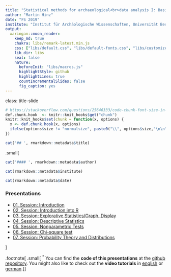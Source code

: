 ```yaml
---
title: "Statistical methods for archaeological<br>data analysis I: Basic methods"
author: "Martin Hinz"
date: "FS 2019"
institute: "Institut für Archäologische Wissenschaften, Universität Bern"
output:
  xaringan::moon_reader:
    keep_md: true
    chakra: libs/remark-latest.min.js
    css: ["libs/default.css", "libs/default-fonts.css", "libs/customize.css"]
    lib_dir: libs
    seal: false
    nature:
      beforeInit: "libs/macros.js"
      highlightStyle: github
      highlightLines: true
      countIncrementalSlides: false
      fig_caption: yes
---
```

class: title-slide
```r
# https://stackoverflow.com/questions/25646333/code-chunk-font-size-in-rmarkdown-with-knitr-and-latex
def.chunk.hook  <- knitr::knit_hooks$get("chunk")
knitr::knit_hooks$set(chunk = function(x, options) {
  x <- def.chunk.hook(x, options)
  ifelse(options$size != "normalsize", paste0("\\", options$size,"\n\n", x, "\n\n \\normalsize"), x)
})
```

```r
cat('## ', rmarkdown::metadata$title)
```
.small[
```r
cat('#### ', rmarkdown::metadata$author)
```

```r
cat(rmarkdown::metadata$institute)
```

```r
cat(rmarkdown::metadata$date)
```

### Presentations

- [01. Session: Introduction](01_session/session_1_introduction.html)
- [02. Session: Introduction into R](02_session/session_2_intro_R.html)
- [03. Session: Explorative Statistics/Graph. Display](03_session/session_3_exp_graph.html)
- [04. Session: Descriptive Statistics](04_session/session_4_descr_stat.html)
- [05. Session: Nonparametric Tests](05_session/session_5_nonpara_tests.html)
- [06. Session: Chi-square test](06_session/session_6_chi_squared_test.html)
- [07. Session: Probability Theory and Distributions](07_session/session_7_probability_theory.html)

]

.footnote[
.small[
<sup>\*</sup> You can find the **code of this presentations** at the [github repository](https://github.com/MartinHinz/smada_I_2019). You might also like to check out the **video tutorials** in [english](https://tube.switch.ch/channels/b191ef92) or [german](http://vitutr.archaeological.science/).
]
]
